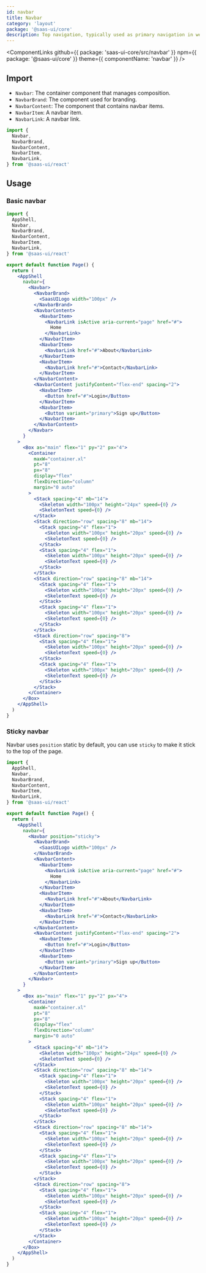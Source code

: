 ```yaml
---
id: navbar
title: Navbar
category: 'layout'
package: '@saas-ui/core'
description: Top navigation, typically used as primary navigation in website.
---
```


<ComponentLinks
  github={{ package: 'saas-ui-core/src/navbar' }}
  npm={{ package: '@saas-ui/core' }}
  theme={{ componentName: 'navbar' }}
/>

## Import

- `Navbar`: The container component that manages composition.
- `NavbarBrand`: The component used for branding.
- `NavbarContent`: The component that contains navbar items.
- `NavbarItem`: A navbar item.
- `NavbarLink`: A navbar link.

```ts
import {
  Navbar,
  NavbarBrand,
  NavbarContent,
  NavbarItem,
  NavbarLink,
} from '@saas-ui/react'
```

## Usage

### Basic navbar

```jsx height=200px overflow=auto
import {
  AppShell,
  Navbar,
  NavbarBrand,
  NavbarContent,
  NavbarItem,
  NavbarLink,
} from '@saas-ui/react'

export default function Page() {
  return (
    <AppShell
      navbar={
        <Navbar>
          <NavbarBrand>
            <SaasUILogo width="100px" />
          </NavbarBrand>
          <NavbarContent>
            <NavbarItem>
              <NavbarLink isActive aria-current="page" href="#">
                Home
              </NavbarLink>
            </NavbarItem>
            <NavbarItem>
              <NavbarLink href="#">About</NavbarLink>
            </NavbarItem>
            <NavbarItem>
              <NavbarLink href="#">Contact</NavbarLink>
            </NavbarItem>
          </NavbarContent>
          <NavbarContent justifyContent="flex-end" spacing="2">
            <NavbarItem>
              <Button href="#">Login</Button>
            </NavbarItem>
            <NavbarItem>
              <Button variant="primary">Sign up</Button>
            </NavbarItem>
          </NavbarContent>
        </Navbar>
      }
    >
      <Box as="main" flex="1" py="2" px="4">
        <Container
          maxW="container.xl"
          pt="8"
          px="8"
          display="flex"
          flexDirection="column"
          margin="0 auto"
        >
          <Stack spacing="4" mb="14">
            <Skeleton width="100px" height="24px" speed={0} />
            <SkeletonText speed={0} />
          </Stack>
          <Stack direction="row" spacing="8" mb="14">
            <Stack spacing="4" flex="1">
              <Skeleton width="100px" height="20px" speed={0} />
              <SkeletonText speed={0} />
            </Stack>
            <Stack spacing="4" flex="1">
              <Skeleton width="100px" height="20px" speed={0} />
              <SkeletonText speed={0} />
            </Stack>
          </Stack>
          <Stack direction="row" spacing="8" mb="14">
            <Stack spacing="4" flex="1">
              <Skeleton width="100px" height="20px" speed={0} />
              <SkeletonText speed={0} />
            </Stack>
            <Stack spacing="4" flex="1">
              <Skeleton width="100px" height="20px" speed={0} />
              <SkeletonText speed={0} />
            </Stack>
          </Stack>
          <Stack direction="row" spacing="8">
            <Stack spacing="4" flex="1">
              <Skeleton width="100px" height="20px" speed={0} />
              <SkeletonText speed={0} />
            </Stack>
            <Stack spacing="4" flex="1">
              <Skeleton width="100px" height="20px" speed={0} />
              <SkeletonText speed={0} />
            </Stack>
          </Stack>
        </Container>
      </Box>
    </AppShell>
  )
}
```

### Sticky navbar

Navbar uses `position` static by default, you can use `sticky` to make it stick to the top of the page.

```jsx height=200px overflow=auto padding=0
import {
  AppShell,
  Navbar,
  NavbarBrand,
  NavbarContent,
  NavbarItem,
  NavbarLink,
} from '@saas-ui/react'

export default function Page() {
  return (
    <AppShell
      navbar={
        <Navbar position="sticky">
          <NavbarBrand>
            <SaasUILogo width="100px" />
          </NavbarBrand>
          <NavbarContent>
            <NavbarItem>
              <NavbarLink isActive aria-current="page" href="#">
                Home
              </NavbarLink>
            </NavbarItem>
            <NavbarItem>
              <NavbarLink href="#">About</NavbarLink>
            </NavbarItem>
            <NavbarItem>
              <NavbarLink href="#">Contact</NavbarLink>
            </NavbarItem>
          </NavbarContent>
          <NavbarContent justifyContent="flex-end" spacing="2">
            <NavbarItem>
              <Button href="#">Login</Button>
            </NavbarItem>
            <NavbarItem>
              <Button variant="primary">Sign up</Button>
            </NavbarItem>
          </NavbarContent>
        </Navbar>
      }
    >
      <Box as="main" flex="1" py="2" px="4">
        <Container
          maxW="container.xl"
          pt="8"
          px="8"
          display="flex"
          flexDirection="column"
          margin="0 auto"
        >
          <Stack spacing="4" mb="14">
            <Skeleton width="100px" height="24px" speed={0} />
            <SkeletonText speed={0} />
          </Stack>
          <Stack direction="row" spacing="8" mb="14">
            <Stack spacing="4" flex="1">
              <Skeleton width="100px" height="20px" speed={0} />
              <SkeletonText speed={0} />
            </Stack>
            <Stack spacing="4" flex="1">
              <Skeleton width="100px" height="20px" speed={0} />
              <SkeletonText speed={0} />
            </Stack>
          </Stack>
          <Stack direction="row" spacing="8" mb="14">
            <Stack spacing="4" flex="1">
              <Skeleton width="100px" height="20px" speed={0} />
              <SkeletonText speed={0} />
            </Stack>
            <Stack spacing="4" flex="1">
              <Skeleton width="100px" height="20px" speed={0} />
              <SkeletonText speed={0} />
            </Stack>
          </Stack>
          <Stack direction="row" spacing="8">
            <Stack spacing="4" flex="1">
              <Skeleton width="100px" height="20px" speed={0} />
              <SkeletonText speed={0} />
            </Stack>
            <Stack spacing="4" flex="1">
              <Skeleton width="100px" height="20px" speed={0} />
              <SkeletonText speed={0} />
            </Stack>
          </Stack>
        </Container>
      </Box>
    </AppShell>
  )
}
```
